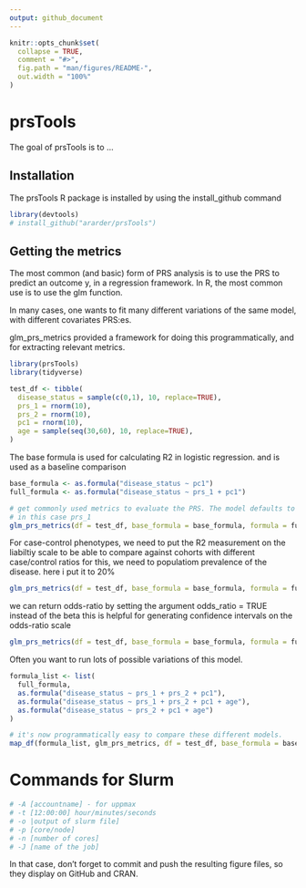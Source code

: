 ```yaml
---
output: github_document
---
```


<!-- README.md is generated from README.Rmd. Please edit that file -->

```r
knitr::opts_chunk$set(
  collapse = TRUE,
  comment = "#>",
  fig.path = "man/figures/README-",
  out.width = "100%"
)
```

# prsTools

<!-- badges: start -->
<!-- badges: end -->

The goal of prsTools is to ...

## Installation
The prsTools R package is installed by using the install_github command


```r
library(devtools)
# install_github("ararder/prsTools")

```


## Getting the metrics
The most common (and basic) form of PRS analysis is to use the PRS to predict an outcome y,
in a regression framework. In R, the most common use is to use the glm function.

In many cases, one wants to fit many different variations of the same model, with different covariates PRS:es.

glm_prs_metrics provided a framework for doing this programmatically, and for extracting relevant metrics.


```r
library(prsTools)
library(tidyverse)

test_df <- tibble(
  disease_status = sample(c(0,1), 10, replace=TRUE),
  prs_1 = rnorm(10),
  prs_2 = rnorm(10),
  pc1 = rnorm(10),
  age = sample(seq(30,60), 10, replace=TRUE),
)
```

The base formula is used for calculating R2 in logistic regression.
and is used as a baseline comparison

```r
base_formula <- as.formula("disease_status ~ pc1")
full_formula <- as.formula("disease_status ~ prs_1 + pc1")

# get commonly used metrics to evaluate the PRS. The model defaults to returning the odds-ratio/beta for the first predictor
# in this case prs_1
glm_prs_metrics(df = test_df, base_formula = base_formula, formula = full_formula)
```

For case-control phenotypes, we need to put the R2 measurement on the liabiltiy scale
to be able to compare against cohorts with different case/control ratios
for this, we need to populatiom prevalence of the disease. here i put it to 20%

```r
glm_prs_metrics(df = test_df, base_formula = base_formula, formula = full_formula, pop_prev = 0.2)
```


we can return odds-ratio by setting the argument odds_ratio = TRUE instead of the beta
this is helpful for generating confidence intervals on the odds-ratio scale
```r
glm_prs_metrics(df = test_df, base_formula = base_formula, formula = full_formula, pop_prev = 0.2, odds_ratio = TRUE)
```


Often you want to run lots of possible variations of this model.

```r
formula_list <- list(
  full_formula,
  as.formula("disease_status ~ prs_1 + prs_2 + pc1"),
  as.formula("disease_status ~ prs_1 + prs_2 + pc1 + age"),
  as.formula("disease_status ~ prs_2 + pc1 + age")
)

# it's now programmatically easy to compare these different models.
map_df(formula_list, glm_prs_metrics, df = test_df, base_formula = base_formula, pop_prev = 0.2)

```


# Commands for Slurm

```r
# -A [accountname] - for uppmax
# -t [12:00:00] hour/minutes/seconds
# -o |output of slurm file]
# -p [core/node]
# -n [number of cores]
# -J [name of the job]
```

In that case, don't forget to commit and push the resulting figure files, so they display on GitHub and CRAN.
